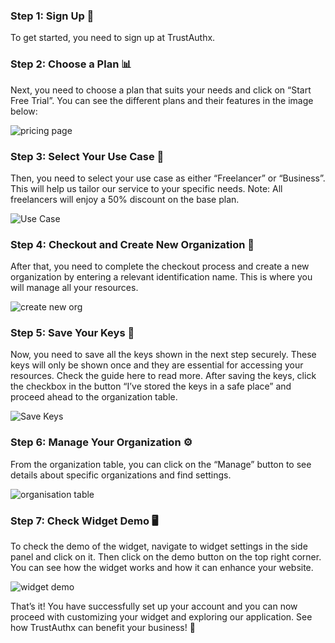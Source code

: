 
<Steps>

### Step 1: Sign Up 📝

To get started, you need to sign up at TrustAuthx.

### Step 2: Choose a Plan 📊

Next, you need to choose a plan that suits your needs and click on “Start Free Trial”. You can see the different plans and their features in the image below:

![pricing page](pricing_page.jpg)

### Step 3: Select Your Use Case 🎯

Then, you need to select your use case as either “Freelancer” or “Business”. This will help us tailor our service to your specific needs. Note: All freelancers will enjoy a 50% discount on the base plan.

![Use Case](use-case.png)

### Step 4: Checkout and Create New Organization 🏢

After that, you need to complete the checkout process and create a new organization by entering a relevant identification name. This is where you will manage all your resources.

![create new org](create-new-org.jpg)

### Step 5: Save Your Keys 🔑

Now, you need to save all the keys shown in the next step securely. These keys will only be shown once and they are essential for accessing your resources. Check the guide here to read more. After saving the keys, click the checkbox in the button “I’ve stored the keys in a safe place” and proceed ahead to the organization table.

![Save Keys](save-keys.jpg)

### Step 6: Manage Your Organization ⚙️

From the organization table, you can click on the “Manage” button to see details about specific organizations and find settings.

![organisation table](org-table.jpg)

### Step 7: Check Widget Demo 🖥️

To check the demo of the widget, navigate to widget settings in the side panel and click on it. Then click on the demo button on the top right corner. You can see how the widget works and how it can enhance your website.

![widget demo](widget-demo.jpg)

</Steps>

That’s it! You have successfully set up your account and you can now proceed with customizing your widget and exploring our application. See how TrustAuthx can benefit your business! 🚀
